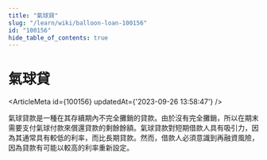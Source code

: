```yaml
---
title: "氣球貸"
slug: "/learn/wiki/balloon-loan-100156"
id: "100156"
hide_table_of_contents: true
---
```



# 氣球貸

<ArticleMeta id={100156} updatedAt={'2023-09-26 13:58:47'} />
<div className='border-solid border-b border-t-0 my-4 border-[var(--ifm-color-gray-300)]' />

氣球貸款是一種在其存續期內不完全攤銷的貸款。由於沒有完全攤銷，所以在期末需要支付氣球付款來償還貸款的剩餘餘額。氣球貸款對短期借款人具有吸引力，因為其通常具有較低的利率，而比長期貸款。然而，借款人必須意識到再融資風險，因為貸款有可能以較高的利率重新設定。
